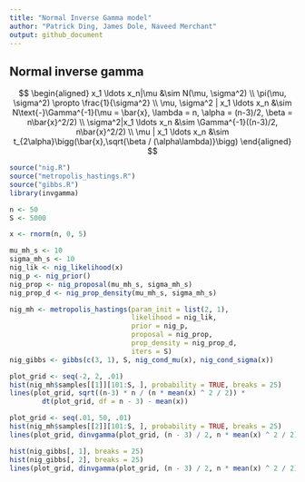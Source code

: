```yaml
---
title: "Normal Inverse Gamma model"
author: "Patrick Ding, James Dole, Naveed Merchant"
output: github_document
---
```


## Normal inverse gamma

$$
\begin{aligned}
x_1 \ldots x_n|\mu &\sim N(\mu, \sigma^2)
\\
\pi(\mu, \sigma^2) \propto \frac{1}{\sigma^2}
\\
\mu, \sigma^2 | x_1 \ldots x_n &\sim 
  N\text{-}\Gamma^{-1}(\mu = \bar{x}, \lambda = n, 
  \alpha = (n-3)/2, \beta = n\bar{x}^2/2)
\\
\sigma^2|x_1 \ldots x_n &\sim \Gamma^{-1}((n-3)/2, n\bar{x}^2/2)
\\
\mu | x_1 \ldots x_n &\sim t_{2\alpha}\bigg(\bar{x},\sqrt{\beta / (\alpha\lambda)}\bigg)
\end{aligned}
$$

```r
source("nig.R")
source("metropolis_hastings.R")
source("gibbs.R")
library(invgamma)

n <- 50
S <- 5000

x <- rnorm(n, 0, 5)

mu_mh_s <- 10
sigma_mh_s <- 10
nig_lik <- nig_likelihood(x)
nig_p <- nig_prior()
nig_prop <- nig_proposal(mu_mh_s, sigma_mh_s)
nig_prop_d <- nig_prop_density(mu_mh_s, sigma_mh_s)

nig_mh <- metropolis_hastings(param_init = list(2, 1), 
                              likelihood = nig_lik, 
                              prior = nig_p, 
                              proposal = nig_prop, 
                              prop_density = nig_prop_d,
                              iters = S)
nig_gibbs <- gibbs(c(3, 1), S, nig_cond_mu(x), nig_cond_sigma(x))

plot_grid <- seq(-2, 2, .01)
hist(nig_mh$samples[[1]][101:S, ], probability = TRUE, breaks = 25)
lines(plot_grid, sqrt((n-3) * n / (n * mean(x) ^ 2 / 2)) * 
        dt(plot_grid, df = n - 3) - mean(x))

plot_grid <- seq(.01, 50, .01)
hist(nig_mh$samples[[2]][101:S, ], probability = TRUE, breaks = 25)
lines(plot_grid, dinvgamma(plot_grid, (n - 3) / 2, n * mean(x) ^ 2 / 2))

hist(nig_gibbs[, 1], breaks = 25)
hist(nig_gibbs[, 2], breaks = 25)
lines(plot_grid, dinvgamma(plot_grid, (n - 3) / 2, n * mean(x) ^ 2 / 2))


```

